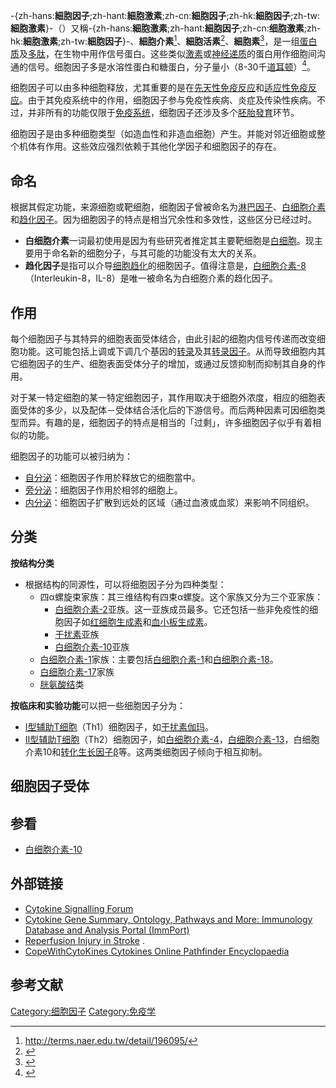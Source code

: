 {{Refimprove|date=2020年2月}}{{NoteTA|zh-cn:细胞因子;zh-hk:細胞因子;zh-tw:細胞激素}}

-{zh-hans:'''細胞因子''';zh-hant:'''細胞激素''';zh-cn:'''細胞因子''';zh-hk:'''細胞因子''';zh-tw:'''細胞激素'''}-（{{lang-en|cytokine}}）又稱-{zh-hans:'''細胞激素''';zh-hant:'''細胞因子''';zh-cn:'''细胞激素''';zh-hk:'''細胞激素''';zh-tw:'''細胞因子'''}-、'''細胞介素'''<ref>http://terms.naer.edu.tw/detail/196095/</ref>、'''細胞活素'''<ref>{{cite web|url=https://terms.naer.edu.tw/detail/5449591/|website=terms.naer.edu.tw|title=細胞活素 cytokines|access-date=2022-05-27|date=|publisher=[[國家教育研究院|國家教育研究院]]雙語詞彙、學術名詞暨辭書資訊網}}</ref>、'''細胞素'''<ref>{{cite web|url=https://sa.ylib.com/MagArticle.aspx?id=5181|website=sa.ylib.com|title=細胞素研究看見醫療希望|access-date=2022-05-27|date=2021-11-01|publisher=[[科學人|科學人]]}}</ref>，是一组[[蛋白质|蛋白质]]及[[多肽|多肽]]，在生物中用作信号蛋白。这些类似[[激素|激素]]或[[神经递质|神经递质]]的蛋白用作细胞间沟通的信号。细胞因子多是水溶性蛋白和糖蛋白，分子量小（8-30千[[原子质量单位|道耳顿]]）<ref>{{Cite book|chapter='cytokine'|url=https://www.worldcat.org/oclc/663104793|location=Oxford|isbn=978-0-19-172794-8|oclc=663104793|last=Lackie, J. M.,|title=A dictionary of biomedicine|first=|publisher=|year=|pages=}}</ref>。

细胞因子可以由多种细胞释放，尤其重要的是在[[先天免疫系統|先天性免疫反应]]和[[後天免疫系統|适应性免疫反应]]。由于其免疫系统中的作用，细胞因子参与免疫性疾病、炎症及传染性疾病。不过，并非所有的功能仅限于[[免疫系统|免疫系统]]，细胞因子还涉及多个[[胚胎發育|胚胎發育]]环节。

细胞因子是由多种细胞类型（如造血性和非造血细胞）产生。并能对邻近细胞或整个机体有作用。这些效应强烈依赖于其他化学因子和细胞因子的存在。

== 命名 ==
根据其假定功能，来源细胞或靶细胞，细胞因子曾被命名为[[淋巴因子|淋巴因子]]、[[白细胞介素|白细胞介素]]和[[趋化因子|趋化因子]]。因为细胞因子的特点是相当冗余性和多效性，这些区分已经过时。
* '''白细胞介素'''一词最初使用是因为有些研究者推定其主要靶细胞是[[白细胞|白细胞]]。现主要用于命名新的细胞分子，与其可能的功能没有太大的关系。
* '''趋化因子'''是指可以介导[[细胞趋化|细胞趋化]]的细胞因子。值得注意是，[[白细胞介素-8|白细胞介素-8]]（Interleukin-8，IL-8）是唯一被命名为白细胞介素的趋化因子。

== 作用 ==
每个细胞因子与其特异的细胞表面受体结合，由此引起的细胞内信号传递而改变细胞功能。这可能包括上调或下调几个基因的[[转录|转录]]及其[[转录因子|转录因子]]。从而导致细胞内其它细胞因子的生产、细胞表面受体分子的增加，或通过反馈抑制而抑制其自身的作用。

对于某一特定细胞的某一特定细胞因子，其作用取决于细胞外浓度，相应的细胞表面受体的多少，以及配体－受体结合活化后的下游信号。而后两种因素可因细胞类型而异。有趣的是，细胞因子的特点是相当的「过剩」，许多细胞因子似乎有着相似的功能。

细胞因子的功能可以被归纳为：
* [[自分泌|自分泌]]：细胞因子作用於释放它的细胞當中。
* [[旁分泌|旁分泌]]：细胞因子作用於相邻的细胞上。
* [[内分泌|内分泌]]：细胞因子扩散到远处的区域（通过血液或血浆）来影响不同组织。

== 分类 ==
'''按结构分类'''
* 根据结构的同源性，可以将细胞因子分为四种类型：
** 四α螺旋束家族：其三维结构有四束α螺旋。这个家族又分为三个亚家族：
*** [[白细胞介素-2|白细胞介素-2]]亚族。这一亚族成员最多。它还包括一些非免疫性的细胞因子如[[红细胞生成素|红细胞生成素]]和[[血小板生成素|血小板生成素]]。
*** [[干扰素|干扰素]]亚族
*** [[白细胞介素-10|白细胞介素-10]]亚族
** [[白细胞介素-1|白细胞介素-1]]家族：主要包括[[白细胞介素-1|白细胞介素-1]]和[[白细胞介素-18|白细胞介素-18]]。
** [[白细胞介素-17|白细胞介素-17]]家族
** [[胱氨酸结|胱氨酸结]]类

'''按临床和实验功能'''可以把一些细胞因子分为：
* [[I型辅助T细胞|I型辅助T细胞]]（Th1）细胞因子，如[[干扰素伽玛|干扰素伽玛]]。
* [[II型辅助T细胞|II型辅助T细胞]]（Th2）细胞因子，如[[白细胞介素-4|白细胞介素-4]]，[[白细胞介素-13|白细胞介素-13]]，白细胞介素10和[[转化生长因子β|转化生长因子β]]等。这两类细胞因子倾向于相互抑制。

== 细胞因子受体 ==

== 参看 ==
*[[白细胞介素-10|白细胞介素-10]]

== 外部链接 ==
* [http://www.cytokinesignalling.com Cytokine Signalling Forum] {{Wayback|url=http://www.cytokinesignalling.com/ |date=20141217005940 }}
* [https://web.archive.org/web/20110726174120/https://www.immport.org/immportWeb/queryref/geneListSummary.do Cytokine Gene Summary, Ontology, Pathways and More: Immunology Database and Analysis Portal (ImmPort)]
* [http://www.emedicine.com/neuro/topic602.htm Reperfusion Injury in Stroke] {{Wayback|url=http://www.emedicine.com/neuro/topic602.htm |date=20080918084506 }}.
* [http://www.copewithcytokines.de CopeWithCytoKines Cytokines Online Pathfinder Encyclopaedia]

== 参考文献 ==
<references />
{{免疫系統}}
{{细胞因子}}

{{Authority control}}
[[Category:细胞因子|Category:细胞因子]]
[[Category:免疫学|Category:免疫学]]